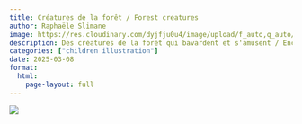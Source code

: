 ```yaml
---
title: Créatures de la forêt / Forest creatures
author: Raphaële Slimane
image: https://res.cloudinary.com/dyjfju0u4/image/upload/f_auto,q_auto/v1757411607/forestcreatures_anfnyn.png
description: Des créatures de la forêt qui bavardent et s'amusent / Enchanted forest rendezvous 
categories: ["children illustration"]
date: 2025-03-08
format:
  html:
    page-layout: full
---
```


![](https://res.cloudinary.com/dyjfju0u4/image/upload/f_auto,q_auto/v1757411607/forestcreatures_anfnyn.png)

